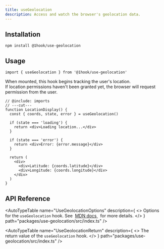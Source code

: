 ```yaml
---
title: useGeolocation
description: Access and watch the browser's geolocation data.
---
```


## Installation

```package-install
npm install @1hook/use-geolocation
```

## Usage

```tsx twoslash include imports
import { useGeolocation } from '@1hook/use-geolocation'
```

When mounted, this hook begins tracking the user's location. \
If location permissions haven't been granted yet, the browser will request permission from the user.

```tsx twoslash
// @include: imports
// ---cut---
function LocationDisplay() {
  const { coords, state, error } = useGeolocation()

  if (state === 'loading') {
    return <div>Loading location...</div>
  }

  if (state === 'error') {
    return <div>Error: {error.message}</div>
  }

  return (
    <div>
      <div>Latitude: {coords.latitude}</div>
      <div>Longitude: {coords.longitude}</div>
    </div>
  )
}
```

## API Reference

<AutoTypeTable
  name="UseGeolocationOptions"
  description={
    <>
      Options for the <code>useGeolocation</code> hook. See&nbsp;
      <a href="https://developer.mozilla.org/en-US/docs/Web/API/Geolocation/getCurrentPosition#parameters">
        MDN docs
      </a>
      &nbsp; for more details.
    </>
  }
  path="packages/use-geolocation/src/index.ts"
/>

<AutoTypeTable
  name="UseGeolocationReturn"
  description={
    <>
      The return value of the <code>useGeolocation</code> hook.
    </>
  }
  path="packages/use-geolocation/src/index.ts"
/>
